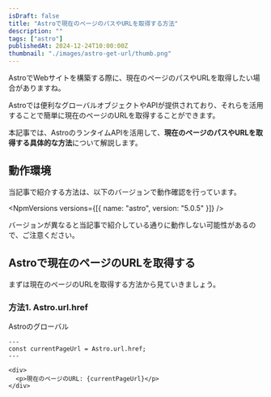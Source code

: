 ```yaml
---
isDraft: false
title: "Astroで現在のページのパスやURLを取得する方法"
description: ""
tags: ["astro"]
publishedAt: 2024-12-24T10:00:00Z
thumbnail: "./images/astro-get-url/thumb.png"
---
```



AstroでWebサイトを構築する際に、現在のページのパスやURLを取得したい場合がありますね。

Astroでは便利なグローバルオブジェクトやAPIが提供されており、それらを活用することで簡単に現在のページのURLを取得することができます。

本記事では、AstroのランタイムAPIを活用して、**現在のページのパスやURLを取得する具体的な方法**について解説します。

<ArticleToc />

## 動作環境

当記事で紹介する方法は、以下のバージョンで動作確認を行っています。

<NpmVersions versions={[{ name: "astro", version: "5.0.5" }]} />

<InfoBox type="success">
  バージョンが異なると当記事で紹介している通りに動作しない可能性があるので、ご注意ください。
</InfoBox>

## Astroで現在のページのURLを取得する

まずは現在のページのURLを取得する方法から見ていきましょう。

### 方法1. Astro.url.href

Astroのグローバル

<CodeHead lang="astro" />

```astro
---
const currentPageUrl = Astro.url.href;
---

<div>
  <p>現在のページのURL: {currentPageUrl}</p>
</div>
```

<BrowserBox name="Astro.url.hrefの実行結果">
  <AstroGetUrlDemo />
</BrowserBox>
